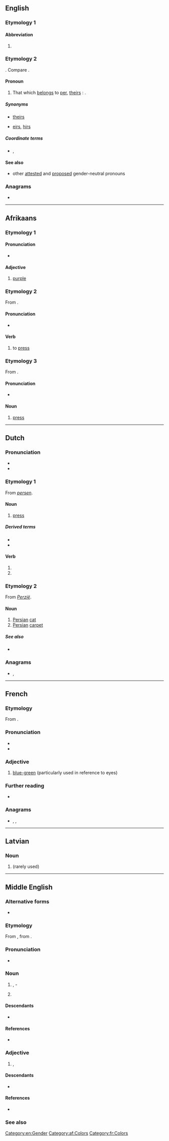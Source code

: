 {{also|Pers|pers.|Pers.|pērs}}
==English==

===Etymology 1===

====Abbreviation====
{{rfc-header|Abbreviation}}
{{en-abbr}}

# {{abbreviation of|Persian|lang=en}}

===Etymology 2===
{{compound|en|per|'s}}. Compare {{m|en|hers}}.

====Pronoun====
{{head|en|pronoun|cat2=possessive pronouns|cat3=third person pronouns}}

# {{lb|en|rare}} That which [[belong]]s to [[per]], [[theirs]] {{qualifier|singular}}: {{non-gloss definition|possessive case of {{m|en|per}}, used in place of a noun}}.

=====Synonyms=====
* {{qualifier|singular}} [[theirs]]
* {{qualifier|neologism}} [[eirs]], [[hirs]]

=====Coordinate terms=====
* {{sense|possessive of per}} {{l|en|his}}, {{l|en|hers}}

====See also====
* other [[Appendix:English third-person singular pronouns|attested]] and [[Appendix:List of protologisms/third person singular gender neutral pronouns|proposed]] gender-neutral pronouns

===Anagrams===
* {{anagrams|en|a=eprs|ERPs|ERSP|Pres|Pres.|RESP|Reps|Reps.|SERP|pres|pres.|reps|resp|resp.}}

[[Category:en:Gender]]

----

==Afrikaans==

===Etymology 1===
{{rfe|lang=af}}

====Pronunciation====
* {{IPA|/pɛːrs/|/pæːrs/|lang=af}}

====Adjective====
{{af-adj|||perste}}

# [[purple]]

===Etymology 2===
From {{inh|af|nl|persen}}.

====Pronunciation====
* {{IPA|/pɛrs/|lang=af}}

====Verb====
{{af-verb}}

# to [[press]]

===Etymology 3===
From {{inh|af|nl|pers}}.

====Pronunciation====
* {{IPA|/pɛrs/|lang=af}}

====Noun====
{{af-noun|e|persie}}

# [[press]]

[[Category:af:Colors]]

----

==Dutch==

===Pronunciation===
* {{audio|Nl-pers.ogg|Audio|lang=nl}}
* {{rhymes|ɛrs|lang=nl}}

===Etymology 1===
From ''[[persen]]''.

====Noun====
{{nl-noun|m|-en|persje}}

# [[press]]

=====Derived terms=====
* {{l|nl|boulevardpers}}
* {{l|nl|drukpers}}

====Verb====
{{nl-verb-form}}

# {{nl-verb form of|p=1|n=sg|t=pres|m=ind|persen}}
# {{nl-verb form of|m=imp|persen}}

===Etymology 2===
From ''[[Perzië]]''.

====Noun====
{{nl-noun|m|-zen|persje}}

# [[Persian]] [[cat]]
# [[Persian]] [[carpet]]

=====See also=====
* {{l|nl|Pers}}

===Anagrams===
* {{l|nl|resp.}}, {{l|nl|sper}}

----

==French==

===Etymology===
From {{etyl|LL.|fr}} {{m|la|persus||Persian}}.

===Pronunciation===
* {{fr-IPA}}
* {{homophones|pair|paire|père|perd|lang=fr}}

===Adjective===
{{fr-adj}}

# {{lb|fr|literary}} [[blue-green]] (particularly used in reference to eyes)

===Further reading===
* {{R:TLFi}}

===Anagrams===
* {{l|fr|près}}, {{l|fr|prés}}, {{l|fr|reps}}

[[Category:fr:Colors]]

----

==Latvian==

===Noun===
{{head|lv|noun form|g=m}}

# {{lv-inflection of|peri|nom|s}} (rarely used)

----

==Middle English==

===Alternative forms===
* {{alter|enm|perce|perse|piers}}

===Etymology===
From {{bor|enm|fro|pers}}, from {{der|enm|ML.|persus}}.

===Pronunciation===
* {{IPA|lang=enm|/pərs/}}

===Noun===
{{enm-noun|-}}

# {{l|en|blue}}, {{l|en|blue}}-{{l|en|grey}} {{gloss|colour}}
# {{l|en|blue}} {{l|en|cloth}}

====Descendants====
* {{desc|en|perse}}

====References====
* {{R:MED Online|entry=pers(e (n.(1) & adj.) |id=MED33071 |accessdate=2018-03-30}}

===Adjective===
{{enm-adj}}

# {{l|en|blue}}, {{l|en|bluish}}

====Descendants====
* {{desc|en|perse}}

====References====
* {{R:MED Online|entry=pers(e (n.(1) & adj.) |id=MED33071 |accessdate=2018-03-30}}

===See also===
{{table:colors/enm}}